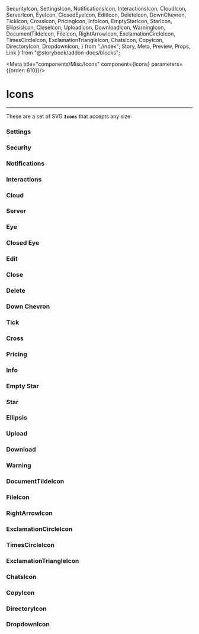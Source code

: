   SecurityIcon,
  SettingsIcon,
  NotificationsIcon,
  InteractionsIcon,
  CloudIcon,
  ServerIcon,
  EyeIcon,
  ClosedEyeIcon,
  EditIcon,
  DeleteIcon,
  DownChevron,
  TickIcon,
  CrossIcon,
  PricingIcon,
  InfoIcon,
  EmptyStarIcon,
  StarIcon,
  EllipsisIcon,
  CloseIcon,
  UploadIcon,
  DownloadIcon,
  WarningIcon,
  DocumentTildeIcon,
  FileIcon,
  RightArrowIcon,
  ExclamationCircleIcon,
  TimesCircleIcon,
  ExclamationTriangleIcon,
  ChatsIcon,
  CopyIcon,
  DirectoryIcon,
  DropdownIcon,
} from "./index";
  Story,
  Meta,
  Preview,
  Props,
  Link
} from "@storybook/addon-docs/blocks";

<Meta title="components/Misc/Icons" component={Icons} parameters={{order: 610}}/>

# Icons

<hr />


These are a set of SVG **`Icons`** that accepts any size

### Settings
<Preview withSource="open">
  <Story name="Settings">
    <SettingsIcon size={32} />
  </Story>
</Preview>

### Security
<Preview withSource="open">
  <Story name="Security">
    <SecurityIcon size={32} />
  </Story>
</Preview>

### Notifications
<Preview withSource="open">
  <Story name="Notifications">
    <NotificationsIcon size={32} />
  </Story>
</Preview>

### Interactions
<Preview withSource="open">
  <Story name="Interactions">
    <InteractionsIcon size={32} />
  </Story>
</Preview>

### Cloud
<Preview withSource="open">
  <Story name="Cloud">
    <CloudIcon size={32} />
  </Story>
</Preview>

### Server
<Preview withSource="open">
  <Story name="Server">
    <ServerIcon size={32} />
  </Story>
</Preview>

### Eye
<Preview withSource="open">
  <Story name="Eye">
    <EyeIcon size={32} />
  </Story>
</Preview>


### Closed Eye
<Preview withSource="open">
  <Story name="Closed Eye">
    <ClosedEyeIcon size={32} />
  </Story>
</Preview>

### Edit
<Preview withSource="open">
  <Story name="Edit">
    <EditIcon size={32} />
  </Story>
</Preview>

### Close
<Preview withSource="open">
  <Story name="Close">
          <CloseIcon size={32} />
  </Story>
</Preview>

### Delete
<Preview withSource="open">
  <Story name="Delete">
    <DeleteIcon size={32} />
  </Story>
</Preview>

### Down Chevron
<Preview withSource="open">
  <Story name="DownChevron">
    <DownChevron size={32} />
  </Story>
</Preview>

### Tick
<Preview withSource="open">
  <Story name="Tick">
    <TickIcon size={32} />
  </Story>
</Preview>

### Cross
<Preview withSource="open">
  <Story name="Cross">
    <CrossIcon size={32} />
  </Story>
</Preview>

### Pricing
<Preview withSource="open">
  <Story name="Pricing">
    <PricingIcon size={32} />
  </Story>
</Preview>

### Info
<Preview withSource="open">
  <Story name="Info">
    <InfoIcon size={32} />
  </Story>
</Preview>

### Empty Star
<Preview withSource="open">
  <Story name="Empty Star">
    <EmptyStarIcon size={32} />
  </Story>
</Preview>

### Star
<Preview withSource="open">
  <Story name="Star">
    <StarIcon size={32} />
  </Story>
</Preview>

### Ellipsis
<Preview withSource="open">
  <Story name="Ellipsis">
    <EllipsisIcon size={32} />
  </Story>
</Preview>

### Upload
<Preview withSource="open">
  <Story name="File Upload">
    <UploadIcon size={32} />
  </Story>
</Preview>

### Download
<Preview withSource="open">
  <Story name="File Download">
    <DownloadIcon size={32} />
  </Story>
</Preview>

### Warning
<Preview withSource="open">
  <Story name="Warning">
    <WarningIcon size={32} />
  </Story>
</Preview>

### DocumentTildeIcon
<Preview withSource="open">
  <Story name="Document Tilde">
    <DocumentTildeIcon size={32} />
  </Story>
</Preview>

### FileIcon
<Preview withSource="open">
  <Story name="File Icon">
    <FileIcon size={32} />
  </Story>
</Preview>

### RightArrowIcon
<Preview withSource="open">
  <Story name="Right Arrow">
    <RightArrowIcon size={32} />
  </Story>
</Preview>

### ExclamationCircleIcon
<Preview withSource="open">
  <Story name="Exclamation Circle">
    <ExclamationCircleIcon size={32} />
  </Story>
</Preview>

### TimesCircleIcon
<Preview withSource="open">
  <Story name="Times Circle">
    <TimesCircleIcon size={32} />
  </Story>
</Preview>

### ExclamationTriangleIcon
<Preview withSource="open">
  <Story name="Exclamation Triangle">
    <ExclamationTriangleIcon size={32} />
  </Story>
</Preview>

### ChatsIcon
<Preview withSource="open">
  <Story name="Chats">
    <ChatsIcon size={32} />  
  </Story>
</Preview>

### CopyIcon
<Preview withSource="open">
  <Story name="Copy">
    <CopyIcon size={32} />
  </Story>
</Preview>

### DirectoryIcon
<Preview withSource="open">
  <Story name="Directory">
    <DirectoryIcon size={32} />
  </Story>
</Preview>

### DropdownIcon
<Preview withSource="open">
  <Story name="Dropdown">
    <DropdownIcon size={32} />
  </Story>
</Preview>